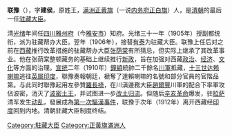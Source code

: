'''联豫'''（{{bd|？||？|}}），字'''建侯'''，原姓王，[[满洲|满洲]][[正黄旗|正黄旗]]（一说[[内务府|内务府]][[正白旗|正白旗]]）人，是[[清朝|清朝]]的最后一任[[驻藏大臣|驻藏大臣]]。

清[[光绪|光绪]]年间任[[四川|四川]][[雅州府|雅州府]]（今[[雅安市|雅安市]]）知府。光绪三十一年（1905年）授副都统衔，派为驻藏帮办大臣。翌年（1906年），接替[[有泰|有泰]]为驻藏大臣。联豫上任后对之前在[[西藏|西藏]]推行改革措施的驻藏帮办大臣[[张荫棠|张荫棠]]有所猜忌，但实际上继承了其改革事业。他在张荫棠整顿藏务的基础上继续推行[[新政|新政]]，旨在加强对西藏[[政治|政治]]、[[经济|经济]]、[[文化|文化]]等方面的治理。[[宣统|宣统]]二年（1910年）[[鐘穎|鐘穎]]統帥二千餘名[[川軍|川軍]]抵藏，[[十三世达赖喇嘛|十三世达赖喇嘛]]逃往[[英属印度|英属印度]]，聯豫奏報朝廷，褫奪了達賴喇嘛的名號和部分官員的官階品第。与此同时聯豫起用左參贊[[羅長裿|羅長裿]]，在川滇邊務大臣[[趙爾豐|趙爾豐]]川軍的配合下率軍攻佔波密，消灭了[[波密土王|波密土王]]，并试图进一步[[改土归流|改土归流]]。但随后[[辛亥革命|辛亥革命]]爆发，驻[[拉萨|拉萨]]清军发生[[辛亥拉萨动乱|动乱]]，發展成為[[第一次驅漢事件|第一次驅漢事件]]，联豫于次年（1912年）离开西藏经[[印度|印度]]回到内地。清朝驻藏大臣制度终结。

{{china-bio-stub}}

[[Category:駐藏大臣|Category:駐藏大臣]]
[[Category:正黃旗滿洲人|Category:正黃旗滿洲人]]